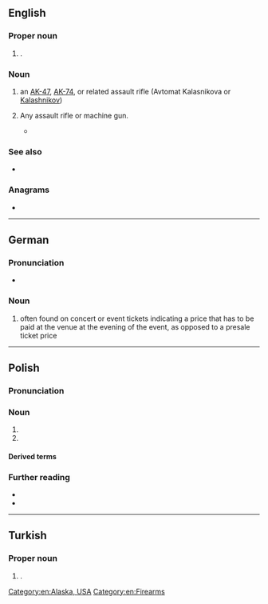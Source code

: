 {{also|Appendix:Variations of "ak"}}
==English==
{{wikipedia}}

===Proper noun===
{{head|en|proper noun}}

# {{lb|en|US}} {{abbr of|en|[[Alaska]]|dot=,}} {{place|en|state|c/USA}}.

===Noun===
{{en-noun}}

# an [[AK-47]], [[AK-74]], or related assault rifle (Avtomat Kalasnikova or [[Kalashnikov]])
# {{lb|en|by extension|slang|nonstandard}} Any assault rifle or machine gun.
#* {{quote-song|en|year=2001|publisher=Shady Records|composer=Marshall Bruce Mathers III and Denaun Porter|location=New York|lyricist=Denaun Porter|artist=D12|title=That's How|album=Devil's Night|passage=Cops got '''AKs''', y'all only got pumps, that shit's just dumb.}}

===See also===
* {{l|en|AR}}

===Anagrams===
* {{anagrams|en|a=ak|KA|ka|ka-}}

[[Category:en:Alaska, USA]]
[[Category:en:Firearms]]

----

==German==

===Pronunciation===
* {{audio|de|De-AK.ogg|Audio}}

===Noun===
{{head|de|noun}}

# {{abbr of|de|[[Abendkasse]]|dot=,}} often found on concert or event tickets indicating a price that has to be paid at the venue at the evening of the event, as opposed to a presale ticket price

----

==Polish==
{{wp|Armia Krajowa|lang=pl}}
{{wp|Akcja Katolicka|lang=pl}}

===Pronunciation===
{{pl-p|a'ka|h=A.K.}}

===Noun===
{{pl-noun|n|indecl=1}}

# {{initialism of|pl|{{w|Armia Krajowa}}}}
# {{initialism of|pl|{{w|Catholic Action|Akcja Katolicka}}}}

====Derived terms====
{{col3|pl|title=adjective|akowski}}
{{col3|pl|title=noun|akowiec}}

===Further reading===
* {{R:pl:WSJP}}
* {{R:pl:PWN}}

----

==Turkish==

===Proper noun===
{{head|tr|proper noun}}

# {{initialism of|tr|Avrupa Konseyi|nodot=1}} {{gloss|Council of Europe}}.